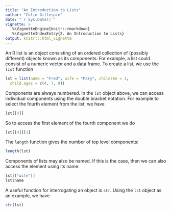 ```yaml
---
title: "An Introduction to Lists"
author: "Colin Gillespie"
date: "`r Sys.Date()`"
vignette: >
   %\VignetteEngine{knitr::rmarkdown}
   %\VignetteIndexEntry{2. An Introduction to Lists}
output: knitr:::html_vignette
---
```


An R list is an object consisting of an ordered collection of (possibly
different) objects known as its components. For example, a list could consist of
a numeric vector and a data frame. To create a list, we use the `list` function

```r
lst = list(name = "Fred", wife = "Mary", children = 3, 
  child.ages = c(4, 7, 9))
``` 

Components are always numbered. In the `lst` object above, we can access
individual components using the double bracket notation. For example to select
the fourth element from the list, we have

```r
lst[[4]]
``` 

So to access the first element of the fourth component we
do

```r
lst[[4]][1]
``` 

The `length` function gives the number of top level components:

```r
length(lst)
``` 

Components of lists may also be named. If this is the case, then we
can also access the element using its name:

```r
lst[["wife"]]
lst$name
``` 

A useful function for interrogating an object is
`str`. Using the `lst` object
as an example, we have

```r
str(lst)
``` 
